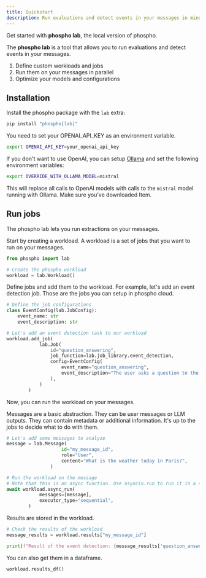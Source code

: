 ```yaml
---
title: Quickstart
description: Run evaluations and detect events in your messages in minutes.
---
```


Get started with **phospho lab**, the local version of phospho. 

The **phospho lab** is a tool that allows you to run evaluations and detect events in your messages. 

1. Define custom workloads and jobs
2. Run them on your messages in parallel
3. Optimize your models and configurations

## Installation

Install the phospho package with the `lab` extra:

```bash
pip install "phospho[lab]"
```

You need to set your OPENAI_API_KEY as an environment variable.

```bash
export OPENAI_API_KEY=your_openai_api_key
```

If you don't want to use OpenAI, you can setup [Ollama](https://github.com/ollama/ollama) and set the following environment variables:

```bash
export OVERRIDE_WITH_OLLAMA_MODEL=mistral
```

This will replace all calls to OpenAI models with calls to the `mistral` model running with Ollama. Make sure you've downloaded Item.

## Run jobs

The phospho lab lets you run extractions on your messages.

Start by creating a workload. A workload is a set of jobs that you want to run on your messages.

```python
from phospho import lab

# Create the phospho workload
workload = lab.Workload()
```

Define jobs and add them to the workload. For example, let's add an event detection job. Those are the jobs you can setup in phospho cloud.

```python
# Define the job configurations
class EventConfig(lab.JobConfig):
    event_name: str
    event_description: str

# Let's add an event detection task to our workload
workload.add_job(
            lab.Job(
                id="question_answering",
                job_function=lab.job_library.event_detection,
                config=EventConfig(
                    event_name="question_answering",
                    event_description="The user asks a question to the assistant",
                ),
            )
        )
```

Now, you can run the workload on your messages. 

Messages are a basic abstraction. They can be user messages or LLM outputs. They can contain metadata or additional information. It's up to the jobs to decide what to do with them.

```python
# Let's add some messages to analyze
message = lab.Message(
                    id="my_message_id",
                    role="User",
                    content="What is the weather today in Paris?",
                )

# Run the workload on the message
# Note that this is an async function. Use asyncio.run to run it in a script.
await workload.async_run(
            messages=[message],
            executor_type="sequential",
        )
```

Results are stored in the workload.

```python
# Check the results of the workload
message_results = workload.results["my_message_id"]

print(f"Result of the event detection: {message_results['question_answering'].value}")
```

You can also get them in a dataframe. 

```python
workload.results_df()
```